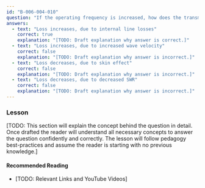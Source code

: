 ```yaml
---
id: "B-006-004-010"
question: "If the operating frequency is increased, how does the transmission line loss change?"
answers:
  - text: "Loss increases, due to internal line losses"
    correct: true
    explanation: "[TODO: Draft explanation why answer is correct.]"
  - text: "Loss increases, due to increased wave velocity"
    correct: false
    explanation: "[TODO: Draft explanation why answer is incorrect.]"
  - text: "Loss decreases, due to skin effect"
    correct: false
    explanation: "[TODO: Draft explanation why answer is incorrect.]"
  - text: "Loss decreases, due to decreased SWR"
    correct: false
    explanation: "[TODO: Draft explanation why answer is incorrect.]"
---
```


### Lesson

[TODO: This section will explain the concept behind the question in detail. Once drafted the reader will understand all necessary concepts to answer the question confidently and correctly. The lesson will follow pedagogy best-practices and assume the reader is starting with no previous knowledge.]

#### Recommended Reading

- [TODO: Relevant Links and YouTube Videos]
